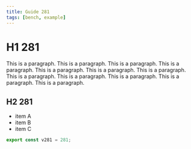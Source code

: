 ```yaml
---
title: Guide 281
tags: [bench, example]
---
```


# H1 281

This is a paragraph. This is a paragraph. This is a paragraph. This is a paragraph. This is a paragraph. This is a paragraph. This is a paragraph. This is a paragraph. This is a paragraph. This is a paragraph. This is a paragraph. This is a paragraph. 

## H2 281

- item A
- item B
- item C

```ts
export const v281 = 281;
```